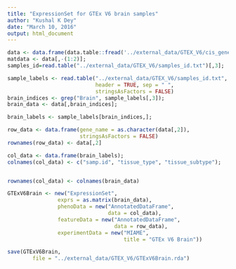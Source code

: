 ```yaml
---
title: "ExpressionSet for GTEx V6 brain samples"
author: "Kushal K Dey"
date: "March 10, 2016"
output: html_document
---
```


```r
data <- data.frame(data.table::fread('../external_data/GTEX_V6/cis_gene_expression.txt'));
matdata <- data[,-(1:2)];
samples_id=read.table("../external_data/GTEX_V6/samples_id.txt")[,3];

sample_labels <- read.table("../external_data/GTEX_V6/samples_id.txt",
                            header = TRUE, sep = " ",
                            stringsAsFactors = FALSE)
brain_indices <- grep("Brain", sample_labels[,3]);
brain_data <- data[,brain_indices];

brain_labels <- sample_labels[brain_indices,];

row_data <- data.frame(gene_name = as.character(data[,2]),
                       stringsAsFactors = FALSE)
rownames(row_data) <- data[,2]

col_data <- data.frame(brain_labels);
colnames(col_data) <- c("samp.id", "tissue_type", "tissue_subtype");


rownames(col_data) <- colnames(brain_data)

GTExV6Brain <- new("ExpressionSet",
                exprs = as.matrix(brain_data),
                phenoData = new("AnnotatedDataFrame",
                                data = col_data),
                featureData = new("AnnotatedDataFrame",
                                  data = row_data),
                experimentData = new("MIAME",
                                     title = "GTEx V6 Brain"))

save(GTExV6Brain,
        file = "../external_data/GTEX_V6/GTExV6Brain.rda")






```

